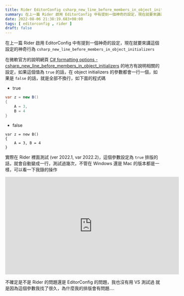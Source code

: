 ```yaml
---
title: Rider EditorConfig csharp_new_line_before_members_in_object_initializers
summary: 在上一篇 Rider 啟用 EditorConfig 中有提到一個神奇的設定，現在就要來講這個設定的神奇行為 csharp_new_line_before_members_in_object_initializers
date: 2022-08-06 21:38:19.683+08:00
tags: [ editorconfig , rider ]
draft: false
---
```


在上一篇 Rider 啟用 EditorConfig 中有提到一個神奇的設定，現在就要來講這個設定的神奇行為 `csharp_new_line_before_members_in_object_initializers`

在微軟官方的說明網頁 [C# formatting options - csharp_new_line_before_members_in_object_initializers](https://docs.microsoft.com/en-us/dotnet/fundamentals/code-analysis/style-rules/csharp-formatting-options#csharp_new_line_before_members_in_object_initializers) 的地方有說明相關的設定，如果這個值為 `true` 的話，在 object initializers 的參數都會一行一個，如果是 `false` 的話，就是全部不換行，如下面的程式碼

- true

```csharp
var z = new B()
{
    A = 3,
    B = 4
}
```

- false

```
var z = new B()
{
    A = 3, B = 4
}
```

實際在 Rider 裡面測試 (ver 2022.1, var 2022.2)，這個參數設定為 `true` 排版的話，就會自動變成一行，測試過幾次，不管在 Windows 還是 Mac 的版本都是一樣，可以看一下我錄的操作


<iframe width="560" height="315" src="https://www.youtube.com/embed/lLcELkIs_Yw?si=dHRWcDDNsTsJv1qz" title="YouTube video player" frameBorder="0" allow="accelerometer; autoplay; clipboard-write; encrypted-media; gyroscope; picture-in-picture; web-share" referrerPolicy="strict-origin-when-cross-origin" allowFullScreen></iframe>


不確定是不是 Rider 的問題還是 EditorConfig 的問題，我也沒有用 VS 測試過
就是因為這個參數我找了很久，為什麼我的排版會有問題....
